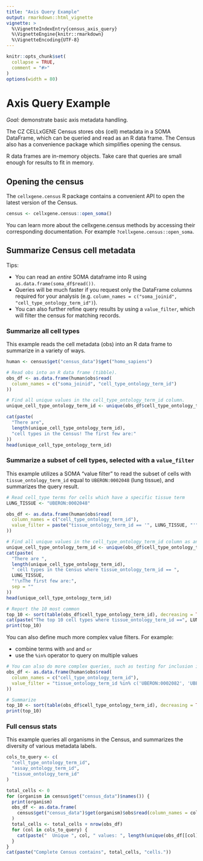 ```yaml
---
title: "Axis Query Example"
output: rmarkdown::html_vignette
vignette: >
  %\VignetteIndexEntry{census_axis_query}
  %\VignetteEngine{knitr::rmarkdown}
  %\VignetteEncoding{UTF-8}
---
```


```r
knitr::opts_chunk$set(
  collapse = TRUE,
  comment = "#>"
)
options(width = 80)
```

<!--
THIS VIGNETTE IS BASED ON:
https://github.com/chanzuckerberg/cell-census/blob/main/api/python/notebooks/api_demo/census_axis_query.ipynb
-->

# Axis Query Example

*Goal:* demonstrate basic axis metadata handling.

The CZ CELLxGENE Census stores obs (cell) metadata in a SOMA DataFrame, which can be queried and read as an R data frame. The Census also has a convenience package which simplifies opening the census.

R data frames are in-memory objects. Take care that queries are small enough for results to fit in memory.

## Opening the census

The `cellxgene.census` R package contains a convenient API to open the latest version of the Census.

```r
census <- cellxgene.census::open_soma()
```

You can learn more about the cellxgene.census methods by accessing their corresponding documentation. For example `?cellxgene.census::open_soma`.

## Summarize Census cell metadata

Tips:

* You can read an *entire* SOMA dataframe into R using `as.data.frame(soma_df$read())`.
* Queries will be much faster if you request only the DataFrame columns required for your analysis (e.g. `column_names = c("soma_joinid", "cell_type_ontology_term_id")`).
* You can also further refine query results by using a `value_filter`, which will filter the census for matching records.

### Summarize all cell types

This example reads the cell metadata (obs) into an R data frame to summarize in a variety of ways.

```r
human <- census$get("census_data")$get("homo_sapiens")

# Read obs into an R data frame (tibble).
obs_df <- as.data.frame(human$obs$read(
  column_names = c("soma_joinid", "cell_type_ontology_term_id")
))

# Find all unique values in the cell_type_ontology_term_id column.
unique_cell_type_ontology_term_id <- unique(obs_df$cell_type_ontology_term_id)

cat(paste(
  "There are",
  length(unique_cell_type_ontology_term_id),
  "cell types in the Census! The first few are:"
))
head(unique_cell_type_ontology_term_id)
```

### Summarize a subset of cell types, selected with a `value_filter`

This example utilizes a SOMA "value filter" to read the subset of cells with `tissue_ontology_term_id` equal to `UBERON:0002048` (lung tissue), and summarizes the query result.

```r
# Read cell_type terms for cells which have a specific tissue term
LUNG_TISSUE <- "UBERON:0002048"

obs_df <- as.data.frame(human$obs$read(
  column_names = c("cell_type_ontology_term_id"),
  value_filter = paste("tissue_ontology_term_id == '", LUNG_TISSUE, "'", sep = "")
))

# Find all unique values in the cell_type_ontology_term_id column as an R data frame.
unique_cell_type_ontology_term_id <- unique(obs_df$cell_type_ontology_term_id)
cat(paste(
  "There are ",
  length(unique_cell_type_ontology_term_id),
  " cell types in the Census where tissue_ontology_term_id == ",
  LUNG_TISSUE,
  "!\nThe first few are:",
  sep = ""
))
head(unique_cell_type_ontology_term_id)

# Report the 10 most common
top_10 <- sort(table(obs_df$cell_type_ontology_term_id), decreasing = TRUE)[1:10]
cat(paste("The top 10 cell types where tissue_ontology_term_id ==", LUNG_TISSUE))
print(top_10)
```

You can also define much more complex value filters. For example:

* combine terms with `and` and `or`
* use the `%in%` operator to query on multiple values

```r
# You can also do more complex queries, such as testing for inclusion in a list of values
obs_df <- as.data.frame(human$obs$read(
  column_names = c("cell_type_ontology_term_id"),
  value_filter = "tissue_ontology_term_id %in% c('UBERON:0002082', 'UBERON:OOO2084', 'UBERON:0002080')"
))

# Summarize
top_10 <- sort(table(obs_df$cell_type_ontology_term_id), decreasing = TRUE)[1:10]
print(top_10)
```

### Full census stats

This example queries all organisms in the Census, and summarizes the diversity of various metadata labels.

```r
cols_to_query <- c(
  "cell_type_ontology_term_id",
  "assay_ontology_term_id",
  "tissue_ontology_term_id"
)

total_cells <- 0
for (organism in census$get("census_data")$names()) {
  print(organism)
  obs_df <- as.data.frame(
    census$get("census_data")$get(organism)$obs$read(column_names = cols_to_query)
  )
  total_cells <- total_cells + nrow(obs_df)
  for (col in cols_to_query) {
    cat(paste("  Unique ", col, " values: ", length(unique(obs_df[[col]])), "\n", sep = ""))
  }
}
cat(paste("Complete Census contains", total_cells, "cells."))
```
